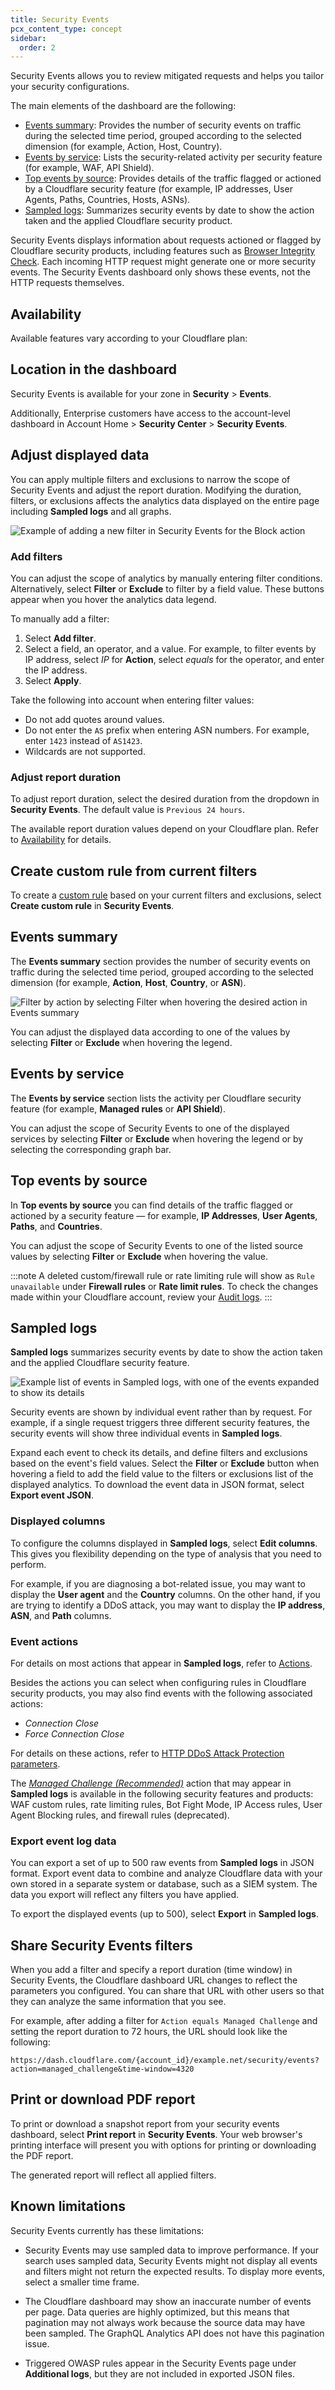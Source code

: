 ```yaml
---
title: Security Events
pcx_content_type: concept
sidebar:
  order: 2
---
```



Security Events allows you to review <GlossaryTooltip term="mitigated request">mitigated requests</GlossaryTooltip> and helps you tailor your security configurations.

The main elements of the dashboard are the following:

- [Events summary](#events-summary): Provides the number of security events on traffic during the selected time period, grouped according to the selected dimension (for example, Action, Host, Country).
- [Events by service](#events-by-service): Lists the security-related activity per security feature (for example, WAF, API Shield).
- [Top events by source](#top-events-by-source): Provides details of the traffic flagged or actioned by a Cloudflare security feature (for example, IP addresses, User Agents, Paths, Countries, Hosts, ASNs).
- [Sampled logs](#sampled-logs): Summarizes security events by date to show the action taken and the applied Cloudflare security product.

Security Events displays information about requests actioned or flagged by Cloudflare security products, including features such as [Browser Integrity Check](/waf/tools/browser-integrity-check/). Each incoming HTTP request might generate one or more security events. The Security Events dashboard only shows these events, not the HTTP requests themselves.

## Availability

Available features vary according to your Cloudflare plan:

<FeatureTable id="security.security_events" />

## Location in the dashboard

Security Events is available for your zone in **Security** > **Events**.

Additionally, Enterprise customers have access to the account-level dashboard in Account Home > **Security Center** > **Security Events**.

## Adjust displayed data

You can apply multiple filters and exclusions to narrow the scope of Security Events and adjust the report duration. Modifying the duration, filters, or exclusions affects the analytics data displayed on the entire page including **Sampled logs** and all graphs.

![Example of adding a new filter in Security Events for the Block action](~/assets/images/waf/events-add-filter.png)

### Add filters

You can adjust the scope of analytics by manually entering filter conditions. Alternatively, select **Filter** or **Exclude** to filter by a field value. These buttons appear when you hover the analytics data legend.

To manually add a filter:

1. Select **Add filter**.
2. Select a field, an operator, and a value. For example, to filter events by IP address, select _IP_ for **Action**, select _equals_ for the operator, and enter the IP address.
3. Select **Apply**.

Take the following into account when entering filter values:

- Do not add quotes around values.
- Do not enter the `AS` prefix when entering ASN numbers. For example, enter `1423` instead of `AS1423`.
- Wildcards are not supported.

### Adjust report duration

To adjust report duration, select the desired duration from the dropdown in **Security Events**. The default value is `Previous 24 hours`.

The available report duration values depend on your Cloudflare plan. Refer to [Availability](#availability) for details.

## Create custom rule from current filters

To create a [custom rule](/waf/custom-rules/create-dashboard/) based on your current filters and exclusions, select **Create custom rule** in **Security Events**.

## Events summary

The **Events summary** section provides the number of security events on traffic during the selected time period, grouped according to the selected dimension (for example, **Action**, **Host**, **Country**, or **ASN**).

![Filter by action by selecting Filter when hovering the desired action in Events summary](~/assets/images/waf/events-summary.png)

You can adjust the displayed data according to one of the values by selecting **Filter** or **Exclude** when hovering the legend.

## Events by service

The **Events by service** section lists the activity per Cloudflare security feature (for example, **Managed rules** or **API Shield**).

You can adjust the scope of Security Events to one of the displayed services by selecting **Filter** or **Exclude** when hovering the legend or by selecting the corresponding graph bar.

## Top events by source

In **Top events by source** you can find details of the traffic flagged or actioned by a security feature — for example, **IP Addresses**, **User Agents**, **Paths**, and **Countries**.

You can adjust the scope of Security Events to one of the listed source values by selecting **Filter** or **Exclude** when hovering the value.

:::note
A deleted custom/firewall rule or rate limiting rule will show as `Rule unavailable` under **Firewall rules** or **Rate limit rules**. To check the changes made within your Cloudflare account, review your [Audit logs](/fundamentals/account/account-security/review-audit-logs/).
:::

## Sampled logs

**Sampled logs** summarizes security events by date to show the action taken and the applied Cloudflare security feature.

![Example list of events in Sampled logs, with one of the events expanded to show its details](~/assets/images/waf/events-sampled-logs.png)

Security events are shown by individual event rather than by request. For example, if a single request triggers three different security features, the security events will show three individual events in **Sampled logs**.

Expand each event to check its details, and define filters and exclusions based on the event's field values. Select the **Filter** or **Exclude** button when hovering a field to add the field value to the filters or exclusions list of the displayed analytics. To download the event data in JSON format, select **Export event JSON**.

### Displayed columns

To configure the columns displayed in **Sampled logs**, select **Edit columns**. This gives you flexibility depending on the type of analysis that you need to perform.

For example, if you are diagnosing a bot-related issue, you may want to display the **User agent** and the **Country** columns. On the other hand, if you are trying to identify a DDoS attack, you may want to display the **IP address**, **ASN**, and **Path** columns.

### Event actions

For details on most actions that appear in **Sampled logs**, refer to [Actions](/ruleset-engine/rules-language/actions/).

Besides the actions you can select when configuring rules in Cloudflare security products, you may also find events with the following associated actions:

- _Connection Close_
- _Force Connection Close_

For details on these actions, refer to [HTTP DDoS Attack Protection parameters](/ddos-protection/managed-rulesets/http/override-parameters/#action).

The [_Managed Challenge (Recommended)_](/cloudflare-challenges/challenge-types/challenge-pages/#managed-challenge-recommended) action that may appear in **Sampled logs** is available in the following security features and products: WAF custom rules, rate limiting rules, Bot Fight Mode, IP Access rules, User Agent Blocking rules, and firewall rules (deprecated).

### Export event log data

You can export a set of up to 500 raw events from **Sampled logs** in JSON format. Export event data to combine and analyze Cloudflare data with your own stored in a separate system or database, such as a <GlossaryTooltip term="SIEM">SIEM system</GlossaryTooltip>. The data you export will reflect any filters you have applied.

To export the displayed events (up to 500), select **Export** in **Sampled logs**.

## Share Security Events filters

When you add a filter and specify a report duration (time window) in Security Events, the Cloudflare dashboard URL changes to reflect the parameters you configured. You can share that URL with other users so that they can analyze the same information that you see.

For example, after adding a filter for `Action equals Managed Challenge` and setting the report duration to 72 hours, the URL should look like the following:

`https://dash.cloudflare.com/{account_id}/example.net/security/events?action=managed_challenge&time-window=4320`

## Print or download PDF report

To print or download a snapshot report from your security events dashboard, select **Print report** in **Security Events**. Your web browser's printing interface will present you with options for printing or downloading the PDF report.

The generated report will reflect all applied filters.

## Known limitations

Security Events currently has these limitations:

- Security Events may use sampled data to improve performance. If your search uses sampled data, Security Events might not display all events and filters might not return the expected results. To display more events, select a smaller time frame.

- The Cloudflare dashboard may show an inaccurate number of events per page. Data queries are highly optimized, but this means that pagination may not always work because the source data may have been sampled. The GraphQL Analytics API does not have this pagination issue.

- Triggered OWASP rules appear in the Security Events page under **Additional logs**, but they are not included in exported JSON files.
